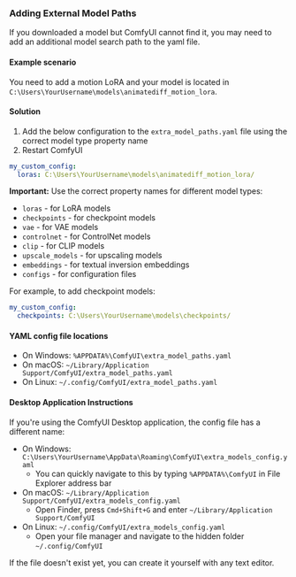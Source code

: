 ### Adding External Model Paths

If you downloaded a model but ComfyUI cannot find it, you may need to add an additional model search path to the yaml file.

#### Example scenario
You need to add a motion LoRA and your model is located in `C:\Users\YourUsername\models\animatediff_motion_lora`.

#### Solution
1. Add the below configuration to the `extra_model_paths.yaml` file using the correct model type property name
2. Restart ComfyUI

```yaml
my_custom_config:
  loras: C:\Users\YourUsername\models\animatediff_motion_lora/
```

**Important:** Use the correct property names for different model types:
- `loras` - for LoRA models
- `checkpoints` - for checkpoint models  
- `vae` - for VAE models
- `controlnet` - for ControlNet models
- `clip` - for CLIP models
- `upscale_models` - for upscaling models
- `embeddings` - for textual inversion embeddings
- `configs` - for configuration files

For example, to add checkpoint models:
```yaml
my_custom_config:
  checkpoints: C:\Users\YourUsername\models\checkpoints/
```

#### YAML config file locations
- On Windows: `%APPDATA%\ComfyUI\extra_model_paths.yaml`
- On macOS: `~/Library/Application Support/ComfyUI/extra_model_paths.yaml`
- On Linux: `~/.config/ComfyUI/extra_model_paths.yaml`

#### Desktop Application Instructions
If you're using the ComfyUI Desktop application, the config file has a different name:

- On Windows: `C:\Users\YourUsername\AppData\Roaming\ComfyUI\extra_models_config.yaml`
  - You can quickly navigate to this by typing `%APPDATA%\ComfyUI` in File Explorer address bar
- On macOS: `~/Library/Application Support/ComfyUI/extra_models_config.yaml`
  - Open Finder, press `Cmd+Shift+G` and enter `~/Library/Application Support/ComfyUI`
- On Linux: `~/.config/ComfyUI/extra_models_config.yaml`
  - Open your file manager and navigate to the hidden folder `~/.config/ComfyUI`

If the file doesn't exist yet, you can create it yourself with any text editor.
